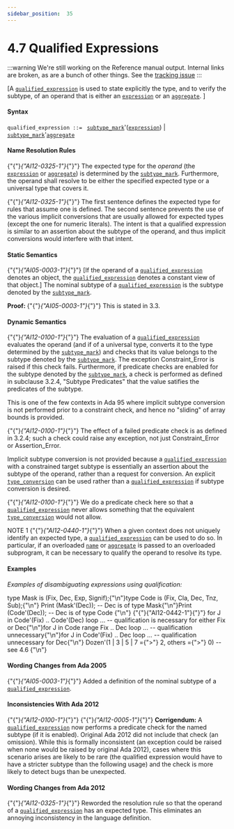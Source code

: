 ---
sidebar_position:  35
---

# 4.7 Qualified Expressions

:::warning
We're still working on the Reference manual output.  Internal links are broken,
as are a bunch of other things.
See the [tracking issue](https://github.com/ada-lang-io/ada-lang-io/issues/20)
:::


<p>[A <code><a href="../AA-4/AA-4.7#S0163">qualified_expression</a></code> is used to state explicitly the type, and to verify the subtype, of an operand that is either an <code><a href="../AA-4/AA-4.4#S0132">expression</a></code> or an <code><a href="../AA-4/AA-4.3#S0106">aggregate</a></code>. ]</p>

#### Syntax

<p><code>qualified_expression</code><a id="S0163"></a><code> ::= </code>   <code><a href="../AA-3/AA-3.2#S0028">subtype_mark</a></code>'(<code><a href="../AA-4/AA-4.4#S0132">expression</a></code>) | <code><a href="../AA-3/AA-3.2#S0028">subtype_mark</a></code>'<code><a href="../AA-4/AA-4.3#S0106">aggregate</a></code></p>

#### Name Resolution Rules

<p>{"{"}<em>{"AI12-0325-1"}</em>{"}"} The expected type for the <em>operand</em> (the <code><a href="../AA-4/AA-4.4#S0132">expression</a></code> or <code><a href="../AA-4/AA-4.3#S0106">aggregate</a></code>) is determined by the <code><a href="../AA-3/AA-3.2#S0028">subtype_mark</a></code>. Furthermore, the operand shall resolve to be either the specified expected type or a universal type that covers it. </p>
<Admonition type="aarm" aarm="reason" title="Reason: ">
<p><strong></strong>{"{"}<em>{"AI12-0325-1"}</em>{"}"} The first sentence defines the expected type for rules that assume one is defined. The second sentence prevents the use of the various implicit conversions that are usually allowed for expected types (except the one for numeric literals). The intent is that a qualified expression is similar to an assertion about the subtype of the operand, and thus implicit conversions would interfere with that intent. </p></Admonition>


#### Static Semantics

<p>{"{"}<em>{"AI05-0003-1"}</em>{"}"} [If the operand of a <code><a href="../AA-4/AA-4.7#S0163">qualified_expression</a></code> denotes an object, the <code><a href="../AA-4/AA-4.7#S0163">qualified_expression</a></code> denotes a constant view of that object.] The nominal subtype of a <code><a href="../AA-4/AA-4.7#S0163">qualified_expression</a></code> is the subtype denoted by the <code><a href="../AA-3/AA-3.2#S0028">subtype_mark</a></code>. </p>
<Admonition type="aarm" aarm="note" title="Note: ">
<p><strong>Proof: </strong>{"{"}<em>{"AI05-0003-1"}</em>{"}"} This is stated in 3.3. </p></Admonition>


#### Dynamic Semantics

<p>{"{"}<em>{"AI12-0100-1"}</em>{"}"} The evaluation of a <code><a href="../AA-4/AA-4.7#S0163">qualified_expression</a></code> evaluates the operand (and if of a universal type, converts it to the type determined by the <code><a href="../AA-3/AA-3.2#S0028">subtype_mark</a></code>) and checks that its value belongs to the subtype denoted by the <code><a href="../AA-3/AA-3.2#S0028">subtype_mark</a></code>. The exception Constraint_Error is raised if this check fails. Furthermore, if predicate checks are enabled for the subtype denoted by the <code><a href="../AA-3/AA-3.2#S0028">subtype_mark</a></code>, a check is performed as defined in subclause 3.2.4, "Subtype Predicates" that the value satifies the predicates of the subtype. </p>
<Admonition type="aarm" aarm="ramification" title="Ramification: ">
<p><strong></strong>This is one of the few contexts in Ada 95 where implicit subtype conversion is not performed prior to a constraint check, and hence no "sliding" of array bounds is provided.</p></Admonition>

<Admonition type="aarm" aarm="note" title="Note: ">
<p>{"{"}<em>{"AI12-0100-1"}</em>{"}"} The effect of a failed predicate check is as defined in 3.2.4; such a check could raise any exception, not just Constraint_Error or Assertion_Error. </p></Admonition>

<Admonition type="aarm" aarm="reason" title="Reason: ">
<p><strong></strong>Implicit subtype conversion is not provided because a <code><a href="../AA-4/AA-4.7#S0163">qualified_expression</a></code> with a constrained target subtype is essentially an assertion about the subtype of the operand, rather than a request for conversion. An explicit <code><a href="../AA-4/AA-4.6#S0162">type_conversion</a></code> can be used rather than a <code><a href="../AA-4/AA-4.7#S0163">qualified_expression</a></code> if subtype conversion is desired.</p></Admonition>

<Admonition type="aarm" aarm="note" title="Note: ">
<p>{"{"}<em>{"AI12-0100-1"}</em>{"}"} We do a predicate check here so that a <code><a href="../AA-4/AA-4.7#S0163">qualified_expression</a></code> never allows something that the equivalent <code><a href="../AA-4/AA-4.6#S0162">type_conversion</a></code> would not allow. </p></Admonition>

<Admonition type="aarm" aarm="note" title="Note: ">
<p>NOTE 1   {"{"}<em>{"AI12-0440-1"}</em>{"}"} When a given context does not uniquely identify an expected type, a <code><a href="../AA-4/AA-4.7#S0163">qualified_expression</a></code> can be used to do so. In particular, if an overloaded <code><a href="../AA-4/AA-4.1#S0091">name</a></code> or <code><a href="../AA-4/AA-4.3#S0106">aggregate</a></code> is passed to an overloaded subprogram, it can be necessary to qualify the operand to resolve its type. </p></Admonition>


#### Examples

<p><em>Examples of disambiguating expressions using qualification:</em> </p>
<CodeBlock>
type Mask is (Fix, Dec, Exp, Signif);{"\n"}type Code is (Fix, Cla, Dec, Tnz, Sub);{"\n"}
</CodeBlock>

<CodeBlock>
Print (Mask'(Dec));  --  Dec is of type Mask{"\n"}Print (Code'(Dec));  --  Dec is of type Code {"\n"}
</CodeBlock>

<CodeBlock>
{"{"}{"AI12-0442-1"}{"}"} for J in Code'(Fix) .. Code'(Dec) loop ... -- qualification is necessary for either Fix or Dec{"\n"}for J in Code range Fix .. Dec loop ...    -- qualification unnecessary{"\n"}for J in Code'(Fix) .. Dec loop ...        -- qualification unnecessary for Dec{"\n"}
</CodeBlock>

<CodeBlock>
Dozen'(1 | 3 | 5 | 7 ={">"} 2, others ={">"} 0) -- see 4.6 {"\n"}
</CodeBlock>


#### Wording Changes from Ada 2005

<Admonition type="aarm" aarm="note" title="Note: ">
<p>{"{"}<em>{"AI05-0003-1"}</em>{"}"} Added a definition of the nominal subtype of a <code><a href="../AA-4/AA-4.7#S0163">qualified_expression</a></code>. </p></Admonition>


#### Inconsistencies With Ada 2012

<Admonition type="aarm" aarm="note" title="Note: ">
<p>{"{"}<em>{"AI12-0100-1"}</em>{"}"} {"{"}<em>{"AI12-0005-1"}</em>{"}"} <strong>Corrigendum:</strong> A <code><a href="../AA-4/AA-4.7#S0163">qualified_expression</a></code> now performs a predicate check for the named subtype (if it is enabled). Original Ada 2012 did not include that check (an omission). While this is formally inconsistent (an exception could be raised when none would be raised by original Ada 2012), cases where this scenario arises are likely to be rare (the qualified expression would have to have a stricter subtype than the following usage) and the check is more likely to detect bugs than be unexpected. </p></Admonition>


#### Wording Changes from Ada 2012

<Admonition type="aarm" aarm="note" title="Note: ">
<p>{"{"}<em>{"AI12-0325-1"}</em>{"}"} Reworded the resolution rule so that the operand of a <code><a href="../AA-4/AA-4.7#S0163">qualified_expression</a></code> has an expected type. This eliminates an annoying inconsistency in the language definition. </p></Admonition>

